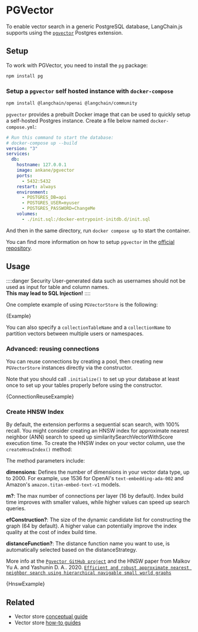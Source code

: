 # PGVector

To enable vector search in a generic PostgreSQL database, LangChain.js supports using the [`pgvector`](https://github.com/pgvector/pgvector) Postgres extension.

## Setup

To work with PGVector, you need to install the `pg` package:

```bash npm2yarn
npm install pg
```

### Setup a `pgvector` self hosted instance with `docker-compose`


<IntegrationInstallTooltip></IntegrationInstallTooltip>

```bash npm2yarn
npm install @langchain/openai @langchain/community
```

`pgvector` provides a prebuilt Docker image that can be used to quickly setup a self-hosted Postgres instance.
Create a file below named `docker-compose.yml`:


```yml
# Run this command to start the database:
# docker-compose up --build
version: "3"
services:
  db:
    hostname: 127.0.0.1
    image: ankane/pgvector
    ports:
      - 5432:5432
    restart: always
    environment:
      - POSTGRES_DB=api
      - POSTGRES_USER=myuser
      - POSTGRES_PASSWORD=ChangeMe
    volumes:
      - ./init.sql:/docker-entrypoint-initdb.d/init.sql
```

And then in the same directory, run `docker compose up` to start the container.

You can find more information on how to setup `pgvector` in the [official repository](https://github.com/pgvector/pgvector).

## Usage

::::danger Security
User-generated data such as usernames should not be used as input for table and column names.  
**This may lead to SQL Injection!**
::::


One complete example of using `PGVectorStore` is the following:

<CodeBlock language="typescript">{Example}</CodeBlock>

You can also specify a `collectionTableName` and a `collectionName` to partition vectors between multiple users or namespaces.

### Advanced: reusing connections

You can reuse connections by creating a pool, then creating new `PGVectorStore` instances directly via the constructor.

Note that you should call `.initialize()` to set up your database at least once to set up your tables properly
before using the constructor.


<CodeBlock language="typescript">{ConnectionReuseExample}</CodeBlock>

### Create HNSW Index

By default, the extension performs a sequential scan search, with 100% recall. You might consider creating an HNSW index for approximate nearest neighbor (ANN) search to speed up similaritySearchVectorWithScore execution time. To create the HNSW index on your vector column, use the `createHnswIndex()` method:

The method parameters include:

**dimensions**: Defines the number of dimensions in your vector data type, up to 2000. For example, use 1536 for OpenAI's `text-embedding-ada-002` and Amazon's `amazon.titan-embed-text-v1` models.

**m?**: The max number of connections per layer (16 by default). Index build time improves with smaller values, while higher values can speed up search queries.

**efConstruction?**: The size of the dynamic candidate list for constructing the graph (64 by default). A higher value can potentially improve the index quality at the cost of index build time.

**distanceFunction?**: The distance function name you want to use, is automatically selected based on the distanceStrategy.

More info at the [`Pgvector GitHub project`](https://github.com/pgvector/pgvector?tab=readme-ov-file#hnsw) and the HNSW paper from Malkov Yu A. and Yashunin D. A.. 2020. [`Efficient and robust approximate nearest neighbor search using hierarchical navigable small world graphs`](https://arxiv.org/pdf/1603.09320)


<CodeBlock language="typescript">{HnswExample}</CodeBlock>


## Related

- Vector store [conceptual guide](/docs/concepts/#vectorstores)
- Vector store [how-to guides](/docs/how_to/#vectorstores)
